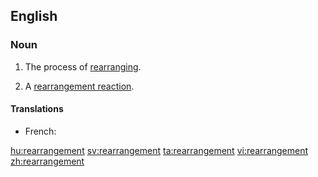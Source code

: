 ==English==

===Noun===
{{en-noun}}

# The process of [[rearranging]].
#{{chemistry}} A [[rearrangement reaction]].

====Translations====
{{trans-top}}
* French: {{t+|fr|réarrangement|m}}
{{trans-mid}}
{{trans-bottom}}

[[hu:rearrangement]]
[[sv:rearrangement]]
[[ta:rearrangement]]
[[vi:rearrangement]]
[[zh:rearrangement]]
